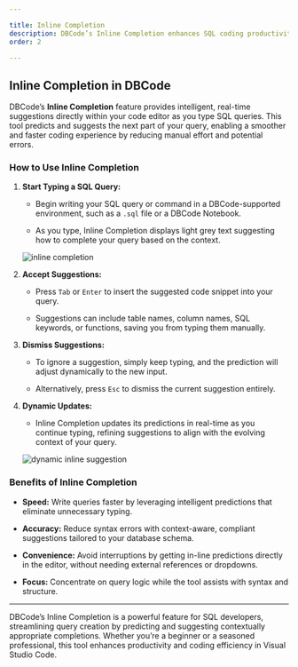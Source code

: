 ```yaml
---

title: Inline Completion  
description: DBCode’s Inline Completion enhances SQL coding productivity by offering real-time, context-aware suggestions directly within your editor. This feature helps you write SQL queries faster and with fewer errors.  
order: 2  

---
```


## Inline Completion in DBCode  

DBCode’s **Inline Completion** feature provides intelligent, real-time suggestions directly within your code editor as you type SQL queries. This tool predicts and suggests the next part of your query, enabling a smoother and faster coding experience by reducing manual effort and potential errors.  

### How to Use Inline Completion  

1. **Start Typing a SQL Query:**  
   - Begin writing your SQL query or command in a DBCode-supported environment, such as a `.sql` file or a DBCode Notebook.  

   - As you type, Inline Completion displays light grey text suggesting how to complete your query based on the context.  

   ![inline completion](./inline-completion.png)  

2. **Accept Suggestions:**  
   - Press `Tab` or `Enter` to insert the suggested code snippet into your query.  

   - Suggestions can include table names, column names, SQL keywords, or functions, saving you from typing them manually.  

3. **Dismiss Suggestions:**  
   - To ignore a suggestion, simply keep typing, and the prediction will adjust dynamically to the new input.

   - Alternatively, press `Esc` to dismiss the current suggestion entirely.  

4. **Dynamic Updates:**  
   - Inline Completion updates its predictions in real-time as you continue typing, refining suggestions to align with the evolving context of your query.  

   ![dynamic inline suggestion](./dynamic-inline-suggestion.png)  

### Benefits of Inline Completion  

- **Speed:** Write queries faster by leveraging intelligent predictions that eliminate unnecessary typing.  

- **Accuracy:** Reduce syntax errors with context-aware, compliant suggestions tailored to your database schema.  

- **Convenience:** Avoid interruptions by getting in-line predictions directly in the editor, without needing external references or dropdowns.  

- **Focus:** Concentrate on query logic while the tool assists with syntax and structure.  

---  

DBCode’s Inline Completion is a powerful feature for SQL developers, streamlining query creation by predicting and suggesting contextually appropriate completions. Whether you’re a beginner or a seasoned professional, this tool enhances productivity and coding efficiency in Visual Studio Code.